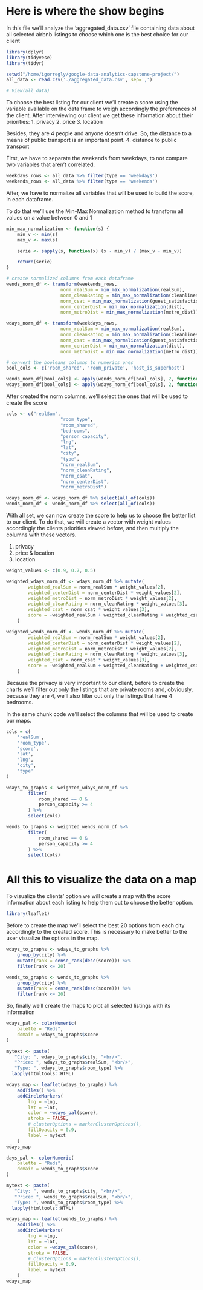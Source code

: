# Here is where the show begins

In this file we'll analyze the 'aggregated_data.csv' file containing data about all
selected airbnb listings to choose which one is the best choice for our client

```r
library(dplyr)
library(tidyvese)
library(tidyr)

setwd("/home/igorregly/google-data-analytics-capstone-project/")
all_data <- read.csv('./aggregated_data.csv', sep=',')

# View(all_data)
```

To choose the best listing for our client we'll create a score using the variable available on the data frame to weigh accordingly the preferences of the client.
After interviewing our client we get these information about their priorities:
1. privacy
2. price
3. location

Besides, they are 4 people and anyone doesn't drive. So, the distance to a means of public transport is an important point.
4. distance to public transport

First, we have to separate the weekends from weekdays, to not compare two variables that aren't correlated.
```r
weekdays_rows <- all_data %>% filter(type == 'weekdays')
weekends_rows <- all_data %>% filter(type == 'weekends')
```

After, we have to normalize all variables that will be used to build the score, in each dataframe.

To do that we'll use the Min-Max Normalization method to transform all values on a value between 0 and 1
```r
min_max_normalization <- function(s) {
    min_v <- min(s)
    max_v <- max(s)

    serie <- sapply(s, function(x) (x - min_v) / (max_v - min_v))

    return(serie)
}

# create normalized columns from each dataframe
wends_norm_df <- transform(weekends_rows,
                    norm_realSum = min_max_normalization(realSum),
                    norm_cleanRating = min_max_normalization(cleanliness_rating),
                    norm_csat = min_max_normalization(guest_satisfaction_overall),
                    norm_centerDist = min_max_normalization(dist),
                    norm_metroDist = min_max_normalization(metro_dist))

wdays_norm_df <- transform(weekdays_rows,
                    norm_realSum = min_max_normalization(realSum),
                    norm_cleanRating = min_max_normalization(cleanliness_rating),
                    norm_csat = min_max_normalization(guest_satisfaction_overall),
                    norm_centerDist = min_max_normalization(dist),
                    norm_metroDist = min_max_normalization(metro_dist))

# convert the booleans columns to numerics ones
bool_cols <- c('room_shared', 'room_private', 'host_is_superhost')

wends_norm_df[bool_cols] <- apply(wends_norm_df[bool_cols], 2, function(x) as.numeric(as.logical(x)))
wdays_norm_df[bool_cols] <- apply(wdays_norm_df[bool_cols], 2, function(x) as.numeric(as.logical(x)))
```

After created the norm columns, we'll select the ones that will be used to create the score
```r
cols <- c("realSum",
                    "room_type",
                    "room_shared",
                    "bedrooms",
                    "person_capacity",
                    "lng",
                    "lat",
                    "city",
                    "type",
                    "norm_realSum",
                    "norm_cleanRating",
                    "norm_csat",
                    "norm_centerDist",
                    "norm_metroDist")

wdays_norm_df <- wdays_norm_df %>% select(all_of(cols))
wends_norm_df <- wends_norm_df %>% select(all_of(cols))
```

With all set, we can now create the score to help us to choose the better list to our client.
To do that, we will create a vector with weight values accordingly the clients priorities viewed before, and then multiply the columns with these vectors.

1. privacy
2. price & location
3. location

```r
weight_values <- c(0.9, 0.7, 0.5)

weighted_wdays_norm_df <- wdays_norm_df %>% mutate(
        weighted_realSum = norm_realSum * weight_values[2],
        weighted_centerDist = norm_centerDist * weight_values[2],
        weighted_metroDist = norm_metroDist * weight_values[2],
        weighted_cleanRating = norm_cleanRating * weight_values[3],
        weighted_csat = norm_csat * weight_values[3],
        score = -weighted_realSum + weighted_cleanRating + weighted_csat -weighted_centerDist -weighted_metroDist
    )

weighted_wends_norm_df <- wends_norm_df %>% mutate(
        weighted_realSum = norm_realSum * weight_values[2],
        weighted_centerDist = norm_centerDist * weight_values[2],
        weighted_metroDist = norm_metroDist * weight_values[2],
        weighted_cleanRating = norm_cleanRating * weight_values[3],
        weighted_csat = norm_csat * weight_values[3],
        score = -weighted_realSum + weighted_cleanRating + weighted_csat -weighted_centerDist -weighted_metroDist
    )
```

Because the privacy is very important to our client, before to create the charts we'll filter out only the listings that are private rooms and, obviously, because they are 4,
we'll also filter out only the listings that have 4 bedrooms.

In the same chunk code we'll select the columns that will be used to create our maps.

```r
cols = c(
    'realSum',
    'room_type',
    'score',
    'lat',
    'lng',
    'city',
    'type'
)

wdays_to_graphs <- weighted_wdays_norm_df %>%
        filter(
            room_shared == 0 &
            person_capacity >= 4
        ) %>%
        select(cols)

wends_to_graphs <- weighted_wends_norm_df %>%
        filter(
            room_shared == 0 &
            person_capacity >= 4
        ) %>%
        select(cols)
```

# All this to visualize the data on a map
To visualize the clients' option we will create a map with the score information about each listing to help them out to choose the better option.

```r
library(leaflet)
```

Before to create the map we'll select the best 20 options from each city accordingly to the created score. This is necessary 
to make better to the user visualize the options in the map.
```r
wdays_to_graphs <- wdays_to_graphs %>%
    group_by(city) %>%
    mutate(rank = dense_rank(desc(score))) %>%
    filter(rank <= 20)

wends_to_graphs <- wends_to_graphs %>%
    group_by(city) %>%
    mutate(rank = dense_rank(desc(score))) %>%
    filter(rank <= 20)
```


So, finally we'll create the maps to plot all selected listings with its information
```r
wdays_pal <- colorNumeric(
    palette = "Reds",
    domain = wdays_to_graphs$score
)

mytext <- paste(
   "City: ", wdays_to_graphs$city, "<br/>",
   "Price: ", wdays_to_graphs$realSum, "<br/>",
   "Type: ", wdays_to_graphs$room_type) %>%
  lapply(htmltools::HTML)

wdays_map <- leaflet(wdays_to_graphs) %>%
    addTiles() %>%
    addCircleMarkers(
        lng = ~lng,
        lat = ~lat,
        color = ~wdays_pal(score),
        stroke = FALSE,
        # clusterOptions = markerClusterOptions(),
        fillOpacity = 0.9,
        label = mytext
    )
wdays_map
```

```r
days_pal <- colorNumeric(
    palette = "Reds",
    domain = wends_to_graphs$score
)

mytext <- paste(
   "City: ", wends_to_graphs$city, "<br/>",
   "Price: ", wends_to_graphs$realSum, "<br/>",
   "Type: ", wends_to_graphs$room_type) %>%
  lapply(htmltools::HTML)

wdays_map <- leaflet(wends_to_graphs) %>%
    addTiles() %>%
    addCircleMarkers(
        lng = ~lng,
        lat = ~lat,
        color = ~wdays_pal(score),
        stroke = FALSE,
        # clusterOptions = markerClusterOptions(),
        fillOpacity = 0.9,
        label = mytext
    )
wdays_map

```